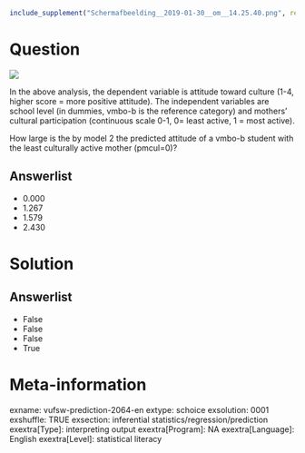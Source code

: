 ```r
include_supplement("Schermafbeelding__2019-01-30__om__14.25.40.png", recursive = TRUE)
```

Question
========
![](Schermafbeelding__2019-01-30__om__14.25.40.png)
  
In the above analysis, the dependent variable is attitude toward culture (1-4, higher score = more positive attitude). The independent variables are school level (in dummies, vmbo-b is the reference category) and mothers' cultural participation (continuous scale 0-1, 0= least active, 1 = most active).  
  
How large is the by model 2 the predicted attitude of a vmbo-b student with the least culturally active mother (pmcul=0)?

Answerlist
----------
* 0.000
* 1.267
* 1.579
* 2.430

Solution
========

Answerlist
----------
* False
* False
* False
* True

Meta-information
================
exname: vufsw-prediction-2064-en
extype: schoice
exsolution: 0001
exshuffle: TRUE
exsection: inferential statistics/regression/prediction
exextra[Type]: interpreting output
exextra[Program]: NA
exextra[Language]: English
exextra[Level]: statistical literacy

